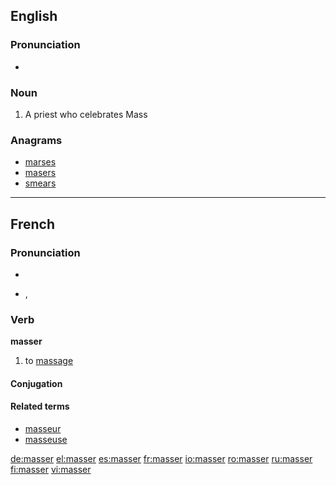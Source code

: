 ==English==

===Pronunciation===
* {{rhymes|æsə(r)}}

===Noun===
{{en-noun}}

# {{obsolete}} A priest who celebrates Mass

===Anagrams===
* [[marses#English|marses]]
* [[masers#English|masers]]
* [[smears#English|smears]]

----

==French==

===Pronunciation===
* {{audio|Fr-masser.ogg|audio}}
* {{IPA|/ma.se/|lang=fr}}, {{SAMPA|/ma.se/}}

===Verb===
'''masser'''

# to [[massage]]

====Conjugation====
{{fr-conj-er|mass|avoir}}

====Related terms====
* [[masseur]]
* [[masseuse]]

[[de:masser]]
[[el:masser]]
[[es:masser]]
[[fr:masser]]
[[io:masser]]
[[ro:masser]]
[[ru:masser]]
[[fi:masser]]
[[vi:masser]]